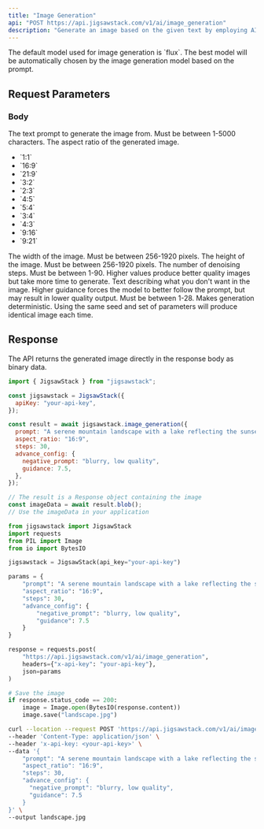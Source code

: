 ```yaml
---
title: "Image Generation"
api: "POST https://api.jigsawstack.com/v1/ai/image_generation"
description: "Generate an image based on the given text by employing AI models like Flux, Stable Diffusion, and other top models."
---
```


<Note>
  The default model used for image generation is `flux`. The best model will be
  automatically chosen by the image generation model based on the prompt.
</Note>

## Request Parameters

### Body

<ParamField body="prompt" type="string" required>
  The text prompt to generate the image from. Must be between 1-5000 characters.
</ParamField>

<ParamField body="aspect_ratio" type="string" default="1:1">
  The aspect ratio of the generated image.
  <ul>
    <li>`1:1`</li>
    <li>`16:9`</li>
    <li>`21:9`</li>
    <li>`3:2`</li>
    <li>`2:3`</li>
    <li>`4:5`</li>
    <li>`5:4`</li>
    <li>`3:4`</li>
    <li>`4:3`</li>
    <li>`9:16`</li>
    <li>`9:21`</li>
  </ul>
</ParamField>

<ParamField body="width" type="number">
  The width of the image. Must be between 256-1920 pixels.
</ParamField>

<ParamField body="height" type="number">
  The height of the image. Must be between 256-1920 pixels.
</ParamField>

<ParamField body="steps" type="number" default="4">
  The number of denoising steps. Must be between 1-90. Higher values produce
  better quality images but take more time to generate.
</ParamField>

<ParamField body="advance_config" type="object">
  <Expandable title="advance_config" defaultOpen="false">
    <ParamField body="negative_prompt" type="string">
      Text describing what you don't want in the image.
    </ParamField>
    <ParamField body="guidance" type="number">
      Higher guidance forces the model to better follow the prompt, but may
      result in lower quality output. Must be between 1-28.
    </ParamField>
    <ParamField body="seed" type="number">
      Makes generation deterministic. Using the same seed and set of parameters
      will produce identical image each time.
    </ParamField>
  </Expandable>
</ParamField>

<Snippet file="header.mdx" />

## Response

The API returns the generated image directly in the response body as binary data.

<RequestExample>

```javascript Javascript
import { JigsawStack } from "jigsawstack";

const jigsawstack = JigsawStack({
  apiKey: "your-api-key",
});

const result = await jigsawstack.image_generation({
  prompt: "A serene mountain landscape with a lake reflecting the sunset",
  aspect_ratio: "16:9",
  steps: 30,
  advance_config: {
    negative_prompt: "blurry, low quality",
    guidance: 7.5,
  },
});

// The result is a Response object containing the image
const imageData = await result.blob();
// Use the imageData in your application
```

```python Python
from jigsawstack import JigsawStack
import requests
from PIL import Image
from io import BytesIO

jigsawstack = JigsawStack(api_key="your-api-key")

params = {
    "prompt": "A serene mountain landscape with a lake reflecting the sunset",
    "aspect_ratio": "16:9",
    "steps": 30,
    "advance_config": {
        "negative_prompt": "blurry, low quality",
        "guidance": 7.5
    }
}

response = requests.post(
    "https://api.jigsawstack.com/v1/ai/image_generation",
    headers={"x-api-key": "your-api-key"},
    json=params
)

# Save the image
if response.status_code == 200:
    image = Image.open(BytesIO(response.content))
    image.save("landscape.jpg")
```

```bash cURL
curl --location --request POST 'https://api.jigsawstack.com/v1/ai/image_generation' \
--header 'Content-Type: application/json' \
--header 'x-api-key: <your-api-key>' \
--data '{
    "prompt": "A serene mountain landscape with a lake reflecting the sunset",
    "aspect_ratio": "16:9",
    "steps": 30,
    "advance_config": {
      "negative_prompt": "blurry, low quality",
      "guidance": 7.5
    }
}' \
--output landscape.jpg
```

</RequestExample>

<ResponseExample>

</ResponseExample>

